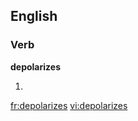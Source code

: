 
==English==

===Verb===
'''depolarizes'''

# {{third-person singular of|[[depolarize]]}}

[[fr:depolarizes]]
[[vi:depolarizes]]